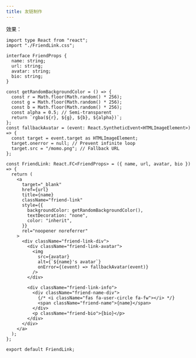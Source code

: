 ```yaml
---
title: 友链制作
---
```



效果：

<FriendLink
      name="dodola"
      url="https://dodolalorc.cn/"
      avatar="https://dodolalorc.cn/img/dodola.png"
      bio="要是人生能像星露谷就好了。"
/>

```tsx title="FriendLink.tsx"
import type React from "react";
import "./FriendLink.css";

interface FriendProps {
  name: string;
  url: string;
  avatar: string;
  bio: string;
}

const getRandomBackgroundColor = () => {
  const r = Math.floor(Math.random() * 256);
  const g = Math.floor(Math.random() * 256);
  const b = Math.floor(Math.random() * 256);
  const alpha = 0.5; // Semi-transparent
  return `rgba(${r}, ${g}, ${b}, ${alpha})`;
};
const fallbackAvatar = (event: React.SyntheticEvent<HTMLImageElement>) => {
  const target = event.target as HTMLImageElement;
  target.onerror = null; // Prevent infinite loop
  target.src = "/momo.png"; // Fallback URL
};

const FriendLink: React.FC<FriendProps> = ({ name, url, avatar, bio }) => {
  return (
    <a
      target="_blank"
      href={url}
      title={name}
      className="friend-link"
      style={{
        backgroundColor: getRandomBackgroundColor(),
        textDecoration: "none",
        color: "inherit",
      }}
      rel="noopener noreferrer"
    >
      <div className="friend-link-div">
        <div className="friend-link-avatar">
          <img
            src={avatar}
            alt={`${name}'s avatar`}
            onError={(event) => fallbackAvatar(event)}
          />
        </div>

        <div className="friend-link-info">
          <div className="friend-name-div">
            {/* <i className="fas fa-user-circle fa-fw"></i> */}
            <span className="friend-name">{name}</span>
          </div>
          <p className="friend-bio">{bio}</p>
        </div>
      </div>
    </a>
  );
};

export default FriendLink;
```
